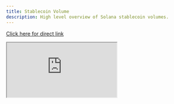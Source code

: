 ```yaml
---
title: Stablecoin Volume
description: High level overview of Solana stablecoin volumes.
---
```


<a href="https://defillama.com/stablecoins/Solana"> Click here for direct link </a>

<iframe 
  src="https://defillama.com/stablecoins/Solana"
  style={{
    width: '100%',
    height: '100vh',
    border: 'none'
  }}
/>
